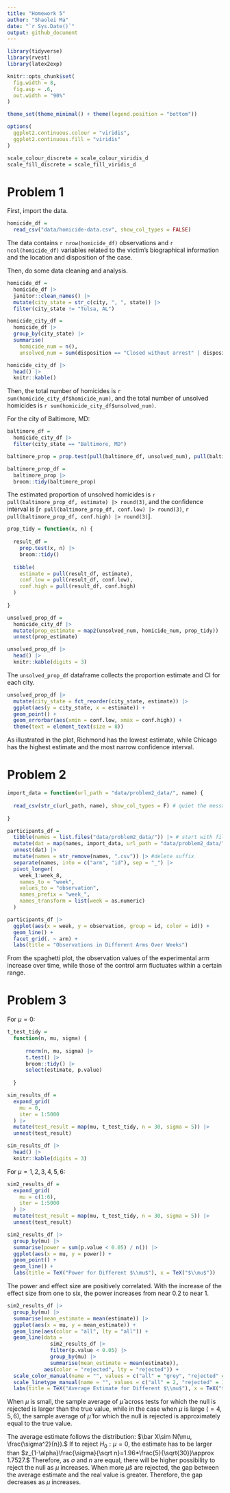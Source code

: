 ```yaml
---
title: "Homework 5"
author: "Shaolei Ma"
date: "`r Sys.Date()`"
output: github_document
---
```


```r
library(tidyverse)
library(rvest)
library(latex2exp)

knitr::opts_chunk$set(
  fig.width = 8,
  fig.asp = .6,
  out.width = "90%"
)

theme_set(theme_minimal() + theme(legend.position = "bottom"))

options(
  ggplot2.continuous.colour = "viridis",
  ggplot2.continuous.fill = "viridis"
)

scale_colour_discrete = scale_colour_viridis_d
scale_fill_discrete = scale_fill_viridis_d
```

# Problem 1

First, import the data.

```r
homicide_df =
  read_csv("data/homicide-data.csv", show_col_types = FALSE)
```

The data contains `r nrow(homicide_df)` observations and `r ncol(homicide_df)` variables related to the victim's biographical information and the location and disposition of the case.

Then, do some data cleaning and analysis.

```r
homicide_df = 
  homicide_df |> 
  janitor::clean_names() |> 
  mutate(city_state = str_c(city, ", ", state)) |> 
  filter(city_state != "Tulsa, AL")

homicide_city_df = 
  homicide_df |> 
  group_by(city_state) |> 
  summarise(
    homicide_num = n(), 
    unsolved_num = sum(disposition == "Closed without arrest" | disposition == "Open/No arrest"))

homicide_city_df |> 
  head() |> 
  knitr::kable()
```

Then, the total number of homicides is `r sum(homicide_city_df$homicide_num)`, and the total number of unsolved homicides is `r sum(homicide_city_df$unsolved_num)`.

For the city of Baltimore, MD:
```r
baltimore_df =
  homicide_city_df |> 
  filter(city_state == "Baltimore, MD")

baltimore_prop = prop.test(pull(baltimore_df, unsolved_num), pull(baltimore_df, homicide_num))

baltimore_prop_df = 
  baltimore_prop |> 
  broom::tidy(baltimore_prop)
```

The estimated proportion of unsolved homicides is `r pull(baltimore_prop_df, estimate) |> round(3)`, and the confidence interval is [`r pull(baltimore_prop_df, conf.low) |> round(3)`, `r pull(baltimore_prop_df, conf.high) |> round(3)`].

```r
prop_tidy = function(x, n) {
  
  result_df =
    prop.test(x, n) |> 
    broom::tidy()
  
  tibble(
    estimate = pull(result_df, estimate),
    conf.low = pull(result_df, conf.low),
    conf.high = pull(result_df, conf.high)
  )
  
}

unsolved_prop_df = 
  homicide_city_df |> 
  mutate(prop_estimate = map2(unsolved_num, homicide_num, prop_tidy)) |> 
  unnest(prop_estimate)

unsolved_prop_df |> 
  head() |> 
  knitr::kable(digits = 3)
```

The `unsolved_prop_df` dataframe collects the proportion estimate and CI for each city.

```r
unsolved_prop_df |> 
  mutate(city_state = fct_reorder(city_state, estimate)) |> 
  ggplot(aes(y = city_state, x = estimate)) +
  geom_point() +
  geom_errorbar(aes(xmin = conf.low, xmax = conf.high)) +
  theme(text = element_text(size = 8))
```

As illustrated in the plot, Richmond has the lowest estimate, while Chicago has the highest estimate and the most narrow confidence interval.

# Problem 2
```r
import_data = function(url_path = "data/problem2_data/", name) {
  
  read_csv(str_c(url_path, name), show_col_types = F) # quiet the message
  
}

participants_df =
  tibble(names = list.files("data/problem2_data/")) |> # start with file names
  mutate(dat = map(names, import_data, url_path = "data/problem2_data/")) |> # read in data
  unnest(dat) |> 
  mutate(names = str_remove(names, ".csv")) |> #delete suffix
  separate(names, into = c("arm", "id"), sep = "_") |> 
  pivot_longer(
    week_1:week_8,
    names_to = "week",
    values_to = "observation",
    names_prefix = "week_",
    names_transform = list(week = as.numeric)
  )

participants_df |> 
  ggplot(aes(x = week, y = observation, group = id, color = id)) +
  geom_line() +
  facet_grid(. ~ arm) +
  labs(title = "Observations in Different Arms Over Weeks")
```

From the spaghetti plot, the observation values of the experimental arm increase over time, while those of the control arm fluctuates within a certain range.

# Problem 3

For $\mu=0$:
```r
t_test_tidy =
  function(n, mu, sigma) {
    
      rnorm(n, mu, sigma) |> 
      t.test() |> 
      broom::tidy() |> 
      select(estimate, p.value)
    
  }

sim_results_df =
  expand_grid(
    mu = 0,
    iter = 1:5000
  ) |> 
  mutate(test_result = map(mu, t_test_tidy, n = 30, sigma = 5)) |> 
  unnest(test_result)

sim_results_df |>
  head() |> 
  knitr::kable(digits = 3)
```

For $\mu={1,2,3,4,5,6}$:
```r
sim2_results_df = 
  expand_grid(
    mu = c(1:6),
    iter = 1:5000
  ) |> 
  mutate(test_result = map(mu, t_test_tidy, n = 30, sigma = 5)) |> 
  unnest(test_result)

sim2_results_df |> 
  group_by(mu) |> 
  summarise(power = sum(p.value < 0.05) / n()) |> 
  ggplot(aes(x = mu, y = power)) + 
  geom_point() +
  geom_line() +
  labs(title = TeX("Power for Different $\\mu$"), x = TeX("$\\mu$"))
```

The power and effect size are positively correlated. With the increase of the effect size from one to six, the power increases from near 0.2 to near 1.

```r
sim2_results_df |> 
  group_by(mu) |> 
  summarise(mean_estimate = mean(estimate)) |> 
  ggplot(aes(x = mu, y = mean_estimate)) +
  geom_line(aes(color = "all", lty = "all")) +
  geom_line(data = 
              sim2_results_df |>
              filter(p.value < 0.05) |> 
              group_by(mu) |> 
              summarise(mean_estimate = mean(estimate)),
            aes(color = "rejected", lty = "rejected")) +
  scale_color_manual(name = "", values = c("all" = "grey", "rejected" = "red")) +
  scale_linetype_manual(name = "", values = c("all" = 2, "rejected" = 1)) +
  labs(title = TeX("Average Estimate for Different $\\mu$"), x = TeX("$\\mu$"), y = TeX("Average Estimate of $\\hat{\\mu}$"))
```

When $\mu$ is small, the sample average of $\hat\mu$ across tests for which the null is rejected is larger than the true value, while in the case when $\mu$ is large ($=4,5,6$), the sample average of $\hat\mu$ for which the null is rejected is approximately equal to the true value.

The average estimate follows the distribution: $\bar X\sim N(\mu, \frac{\sigma^2}{n}).$ If to reject $H_0: \mu=0$, the estimate has to be larger than $z_{1-\alpha}\frac{\sigma}{\sqrt n}=1.96*\frac{5}{\sqrt{30}}\approx 1.7527.$ Therefore, as $\sigma$ and $n$ are equal, there will be higher possibility to reject the null as $\mu$ increases. When more $\hat\mu s$ are rejected, the gap between the average estimate and the real value is greater. Therefore, the gap decreases as $\mu$ increases.
